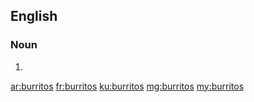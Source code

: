 ==English==

===Noun===
{{head|en}}
# {{plural of|burrito}}

[[ar:burritos]]
[[fr:burritos]]
[[ku:burritos]]
[[mg:burritos]]
[[my:burritos]]
